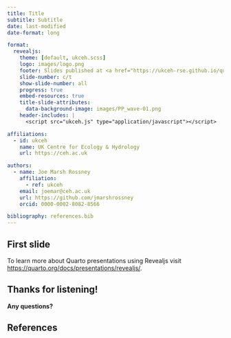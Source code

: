 ```yaml
---
title: Title
subtitle: Subtitle
date: last-modified
date-format: long

format:
  revealjs:
    theme: [default, ukceh.scss]
    logo: images/logo.png
    footer: Slides published at <a href="https://ukceh-rse.github.io/quarto-reveal-theme">ukceh-rse.github.io/quarto-reveal-theme</a>
    slide-number: c/t
    show-slide-number: all
    progress: true
    embed-resources: true
    title-slide-attributes:
      data-background-image: images/PP_wave-01.png
    header-includes: |
      <script src="ukceh.js" type="application/javascript"></script>

affiliations:
  - id: ukceh
    name: UK Centre for Ecology & Hydrology
    url: https://ceh.ac.uk

authors:
  - name: Joe Marsh Rossney
    affiliation:
      - ref: ukceh
    email: joemar@ceh.ac.uk
    url: https://github.com/jmarshrossney
    orcid: 0000-0002-8082-8566

bibliography: references.bib
---
```


## First slide

To learn more about Quarto presentations using Revealjs visit <https://quarto.org/docs/presentations/revealjs/>.


## Thanks for listening! { .no-logo .no-footer .closing-slide .center background-image="images/PP_wave-02.png"}

**Any questions?**


## References

